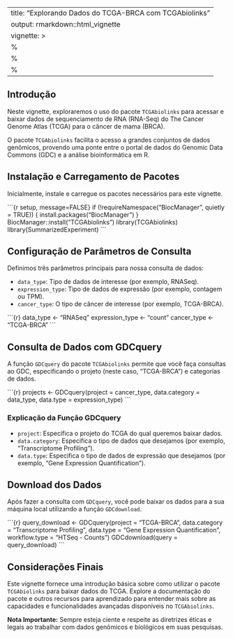 
---
title: "Explorando Dados do TCGA-BRCA com TCGAbiolinks"
output: rmarkdown::html_vignette
vignette: >
  %\VignetteIndexEntry{Explorando Dados do TCGA-BRCA com TCGAbiolinks}
  %\VignetteEngine{knitr::rmarkdown}
  %\VignetteEncoding{UTF-8}
---

## Introdução

Neste vignette, exploraremos o uso do pacote `TCGAbiolinks` para acessar e baixar dados de sequenciamento de RNA (RNA-Seq) do The Cancer Genome Atlas (TCGA) para o câncer de mama (BRCA).

O pacote `TCGAbiolinks` facilita o acesso a grandes conjuntos de dados genômicos, provendo uma ponte entre o portal de dados do Genomic Data Commons (GDC) e a análise bioinformática em R.

## Instalação e Carregamento de Pacotes

Inicialmente, instale e carregue os pacotes necessários para este vignette.

\```{r setup, message=FALSE}
if (!requireNamespace("BiocManager", quietly = TRUE)) {
  install.packages("BiocManager")
}
BiocManager::install("TCGAbiolinks")
library(TCGAbiolinks)
library(SummarizedExperiment)
\```

## Configuração de Parâmetros de Consulta

Definimos três parâmetros principais para nossa consulta de dados:

- `data_type`: Tipo de dados de interesse (por exemplo, RNASeq).
- `expression_type`: Tipo de dados de expressão (por exemplo, contagem ou TPM).
- `cancer_type`: O tipo de câncer de interesse (por exemplo, TCGA-BRCA).

\```{r}
data_type <- "RNASeq"
expression_type <- "count"
cancer_type <- "TCGA-BRCA"
\```

## Consulta de Dados com GDCquery

A função `GDCquery` do pacote `TCGAbiolinks` permite que você faça consultas ao GDC, especificando o projeto (neste caso, "TCGA-BRCA") e categorias de dados.

\```{r}
projects <- GDCquery(project = cancer_type, 
                     data.category = data_type, 
                     data.type = expression_type)
\```

### Explicação da Função GDCquery

- `project`: Especifica o projeto do TCGA do qual queremos baixar dados.
- `data.category`: Especifica o tipo de dados que desejamos (por exemplo, "Transcriptome Profiling").
- `data.type`: Especifica o tipo de dados de expressão que desejamos (por exemplo, "Gene Expression Quantification").

## Download dos Dados

Após fazer a consulta com `GDCquery`, você pode baixar os dados para a sua máquina local utilizando a função `GDCdownload`.

\```{r}
query_download <- GDCquery(project = "TCGA-BRCA",
                           data.category = "Transcriptome Profiling",
                           data.type = "Gene Expression Quantification",
                           workflow.type = "HTSeq - Counts")
GDCdownload(query = query_download)
\```

## Considerações Finais

Este vignette fornece uma introdução básica sobre como utilizar o pacote `TCGAbiolinks` para baixar dados do TCGA. Explore a documentação do pacote e outros recursos para aprendizado para entender mais sobre as capacidades e funcionalidades avançadas disponíveis no `TCGAbiolinks`.

**Nota Importante:** Sempre esteja ciente e respeite as diretrizes éticas e legais ao trabalhar com dados genômicos e biológicos em suas pesquisas.

